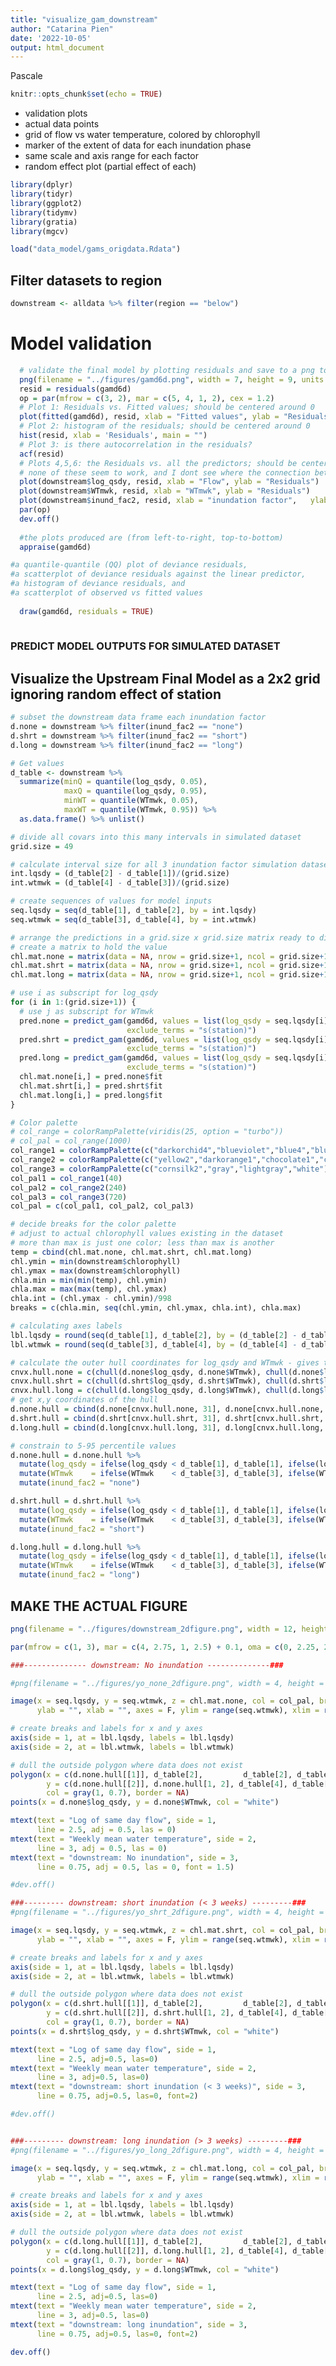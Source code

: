 ```yaml
---
title: "visualize_gam_downstream"
author: "Catarina Pien"
date: '2022-10-05'
output: html_document
---
```

Pascale
```r
knitr::opts_chunk$set(echo = TRUE)
```
* validation plots
* actual data points
* grid of flow vs water temperature, colored by chlorophyll
* marker of the extent of data for each inundation phase
* same scale and axis range for each factor
* random effect plot (partial effect of each)
```r
library(dplyr)
library(tidyr)
library(ggplot2)
library(tidymv)
library(gratia)
library(mgcv)
```

```r
load("data_model/gams_origdata.Rdata")
```

## Filter datasets to region
```r
downstream <- alldata %>% filter(region == "below")
```

# Model validation
```r
  # validate the final model by plotting residuals and save to a png to save space
  png(filename = "../figures/gamd6d.png", width = 7, height = 9, units = "in", res = 300)
  resid = residuals(gamd6d)
  op = par(mfrow = c(3, 2), mar = c(5, 4, 1, 2), cex = 1.2)
  # Plot 1: Residuals vs. Fitted values; should be centered around 0
  plot(fitted(gamd6d), resid, xlab = "Fitted values", ylab = "Residuals")
  # Plot 2: histogram of the residuals; should be centered around 0
  hist(resid, xlab = 'Residuals', main = "")
  # Plot 3: is there autocorrelation in the residuals?
  acf(resid)
  # Plots 4,5,6: the Residuals vs. all the predictors; should be centered around 0
  # none of these seem to work, and I dont see where the connection between the data values and residuals are being made...
  plot(downstream$log_qsdy, resid, xlab = "Flow", ylab = "Residuals")
  plot(downstream$WTmwk, resid, xlab = "WTmwk", ylab = "Residuals")
  plot(downstream$inund_fac2, resid, xlab = "inundation factor",   ylab = "Residuals")
  par(op)
  dev.off()
  
  #the plots produced are (from left-to-right, top-to-bottom)
  appraise(gamd6d)

#a quantile-quantile (QQ) plot of deviance residuals,
#a scatterplot of deviance residuals against the linear predictor,
#a histogram of deviance residuals, and
#a scatterplot of observed vs fitted values
  
  draw(gamd6d, residuals = TRUE)
  
```


### PREDICT MODEL OUTPUTS FOR SIMULATED DATASET

## Visualize the Upstream Final Model as a 2x2 grid ignoring random effect of station

```r
# subset the downstream data frame each inundation factor
d.none = downstream %>% filter(inund_fac2 == "none")
d.shrt = downstream %>% filter(inund_fac2 == "short")
d.long = downstream %>% filter(inund_fac2 == "long")

# Get values 
d_table <- downstream %>% 
  summarize(minQ = quantile(log_qsdy, 0.05),
            maxQ = quantile(log_qsdy, 0.95),
            minWT = quantile(WTmwk, 0.05),
            maxWT = quantile(WTmwk, 0.95)) %>%
  as.data.frame() %>% unlist()

# divide all covars into this many intervals in simulated dataset
grid.size = 49

# calculate interval size for all 3 inundation factor simulation datasets
int.lqsdy = (d_table[2] - d_table[1])/(grid.size)
int.wtmwk = (d_table[4] - d_table[3])/(grid.size)

# create sequences of values for model inputs
seq.lqsdy = seq(d_table[1], d_table[2], by = int.lqsdy)
seq.wtmwk = seq(d_table[3], d_table[4], by = int.wtmwk)

# arrange the predictions in a grid.size x grid.size matrix ready to display as an image
# create a matrix to hold the value
chl.mat.none = matrix(data = NA, nrow = grid.size+1, ncol = grid.size+1)
chl.mat.shrt = matrix(data = NA, nrow = grid.size+1, ncol = grid.size+1)
chl.mat.long = matrix(data = NA, nrow = grid.size+1, ncol = grid.size+1)

# use i as subscript for log_qsdy
for (i in 1:(grid.size+1)) {
  # use j as subscript for WTmwk
  pred.none = predict_gam(gamd6d, values = list(log_qsdy = seq.lqsdy[i], WTmwk = seq.wtmwk, inund_fac2 = "none", station = NULL), 
                          exclude_terms = "s(station)")
  pred.shrt = predict_gam(gamd6d, values = list(log_qsdy = seq.lqsdy[i], WTmwk = seq.wtmwk, inund_fac2 = "short", station = NULL), 
                          exclude_terms = "s(station)")
  pred.long = predict_gam(gamd6d, values = list(log_qsdy = seq.lqsdy[i], WTmwk = seq.wtmwk, inund_fac2 = "long", station = NULL), 
                          exclude_terms = "s(station)")
  chl.mat.none[i,] = pred.none$fit
  chl.mat.shrt[i,] = pred.shrt$fit
  chl.mat.long[i,] = pred.long$fit
}

# Color palette
# col_range = colorRampPalette(viridis(25, option = "turbo"))
# col_pal = col_range(1000)
col_range1 = colorRampPalette(c("darkorchid4","blueviolet","blue4","blue","deepskyblue2","deepskyblue","yellow2"))
col_range2 = colorRampPalette(c("yellow2","darkorange1","chocolate1","chocolate4","cornsilk2"))
col_range3 = colorRampPalette(c("cornsilk2","gray","lightgray","white"))
col_pal1 = col_range1(40)
col_pal2 = col_range2(240)
col_pal3 = col_range3(720)
col_pal = c(col_pal1, col_pal2, col_pal3)

# decide breaks for the color palette
# adjust to actual chlorophyll values existing in the dataset
# more than max is just one color; less than max is another
temp = cbind(chl.mat.none, chl.mat.shrt, chl.mat.long)
chl.ymin = min(downstream$chlorophyll)
chl.ymax = max(downstream$chlorophyll)
chla.min = min(min(temp), chl.ymin)
chla.max = max(max(temp), chl.ymax)
chla.int = (chl.ymax - chl.ymin)/998
breaks = c(chla.min, seq(chl.ymin, chl.ymax, chla.int), chla.max)

# calculating axes labels
lbl.lqsdy = round(seq(d_table[1], d_table[2], by = (d_table[2] - d_table[1])/5), digits = 2)
lbl.wtmwk = round(seq(d_table[3], d_table[4], by = (d_table[4] - d_table[3])/5), digits = 2)

# calculate the outer hull coordinates for log_qsdy and WTmwk - gives the relevant row numbers
cnvx.hull.none = c(chull(d.none$log_qsdy, d.none$WTmwk), chull(d.none$log_qsdy, d.none$WTmwk)[1])
cnvx.hull.shrt = c(chull(d.shrt$log_qsdy, d.shrt$WTmwk), chull(d.shrt$log_qsdy, d.shrt$WTmwk)[1])
cnvx.hull.long = c(chull(d.long$log_qsdy, d.long$WTmwk), chull(d.long$log_qsdy, d.long$WTmwk)[1])
# get x,y coordinates of the hull
d.none.hull = cbind(d.none[cnvx.hull.none, 31], d.none[cnvx.hull.none, 17])
d.shrt.hull = cbind(d.shrt[cnvx.hull.shrt, 31], d.shrt[cnvx.hull.shrt, 17])
d.long.hull = cbind(d.long[cnvx.hull.long, 31], d.long[cnvx.hull.long, 17])

# constrain to 5-95 percentile values
d.none.hull = d.none.hull %>% 
  mutate(log_qsdy = ifelse(log_qsdy < d_table[1], d_table[1], ifelse(log_qsdy > d_table[2], d_table[2], log_qsdy))) %>% 
  mutate(WTmwk    = ifelse(WTmwk    < d_table[3], d_table[3], ifelse(WTmwk    > d_table[4], d_table[4], WTmwk))) %>%
  mutate(inund_fac2 = "none")

d.shrt.hull = d.shrt.hull %>% 
  mutate(log_qsdy = ifelse(log_qsdy < d_table[1], d_table[1], ifelse(log_qsdy > d_table[2], d_table[2], log_qsdy))) %>% 
  mutate(WTmwk    = ifelse(WTmwk    < d_table[3], d_table[3], ifelse(WTmwk    > d_table[4], d_table[4], WTmwk)))%>%
  mutate(inund_fac2 = "short")

d.long.hull = d.long.hull %>% 
  mutate(log_qsdy = ifelse(log_qsdy < d_table[1], d_table[1], ifelse(log_qsdy > d_table[2], d_table[2], log_qsdy))) %>% 
  mutate(WTmwk    = ifelse(WTmwk    < d_table[3], d_table[3], ifelse(WTmwk    > d_table[4], d_table[4], WTmwk)))%>%
  mutate(inund_fac2 = "long")

```


## MAKE THE ACTUAL FIGURE

```r
png(filename = "../figures/downstream_2dfigure.png", width = 12, height = 4, units = "in", res = 300)

par(mfrow = c(1, 3), mar = c(4, 2.75, 1, 2.5) + 0.1, oma = c(0, 2.25, 2, 2), las = 1, cex = 1)

###-------------- downstream: No inundation --------------###

#png(filename = "../figures/yo_none_2dfigure.png", width = 4, height = 4, units = "in", res = 300)

image(x = seq.lqsdy, y = seq.wtmwk, z = chl.mat.none, col = col_pal, breaks = breaks,
      ylab = "", xlab = "", axes = F, ylim = range(seq.wtmwk), xlim = range(seq.lqsdy))

# create breaks and labels for x and y axes
axis(side = 1, at = lbl.lqsdy, labels = lbl.lqsdy)
axis(side = 2, at = lbl.wtmwk, labels = lbl.wtmwk)

# dull the outside polygon where data does not exist
polygon(x = c(d.none.hull[[1]], d_table[2],         d_table[2], d_table[1], d_table[1], d_table[2], d_table[2],         d.none.hull[1, 1]), 
        y = c(d.none.hull[[2]], d.none.hull[1, 2], d_table[4], d_table[4], d_table[3], d_table[3], d.none.hull[1, 2], d.none.hull[1, 2]), 
        col = gray(1, 0.7), border = NA)
points(x = d.none$log_qsdy, y = d.none$WTmwk, col = "white")

mtext(text = "Log of same day flow", side = 1,
      line = 2.5, adj = 0.5, las = 0)
mtext(text = "Weekly mean water temperature", side = 2,
      line = 3, adj = 0.5, las = 0)
mtext(text = "downstream: No inundation", side = 3,
      line = 0.75, adj = 0.5, las = 0, font = 1.5)

#dev.off()

###--------- downstream: short inundation (< 3 weeks) ---------###
#png(filename = "../figures/yo_shrt_2dfigure.png", width = 4, height = 4, units = "in", res = 300)

image(x = seq.lqsdy, y = seq.wtmwk, z = chl.mat.shrt, col = col_pal, breaks = breaks,
      ylab = "", xlab = "", axes = F, ylim = range(seq.wtmwk), xlim = range(seq.lqsdy))

# create breaks and labels for x and y axes
axis(side = 1, at = lbl.lqsdy, labels = lbl.lqsdy)
axis(side = 2, at = lbl.wtmwk, labels = lbl.wtmwk)

# dull the outside polygon where data does not exist
polygon(x = c(d.shrt.hull[[1]], d_table[2],         d_table[2], d_table[1], d_table[1], d_table[2], d_table[2],         d.shrt.hull[1, 1]), 
        y = c(d.shrt.hull[[2]], d.shrt.hull[1, 2], d_table[4], d_table[4], d_table[3], d_table[3], d.shrt.hull[1, 2], d.shrt.hull[1, 2]), 
        col = gray(1, 0.7), border = NA)
points(x = d.shrt$log_qsdy, y = d.shrt$WTmwk, col = "white")

mtext(text = "Log of same day flow", side = 1,
      line = 2.5, adj=0.5, las=0)
mtext(text = "Weekly mean water temperature", side = 2,
      line = 3, adj=0.5, las=0)
mtext(text = "downstream: short inundation (< 3 weeks)", side = 3,
      line = 0.75, adj=0.5, las=0, font=2)

#dev.off()


###--------- downstream: long inundation (> 3 weeks) ---------###
#png(filename = "../figures/yo_long_2dfigure.png", width = 4, height = 4, units = "in", res = 300)

image(x = seq.lqsdy, y = seq.wtmwk, z = chl.mat.long, col = col_pal, breaks = breaks,
      ylab = "", xlab = "", axes = F, ylim = range(seq.wtmwk), xlim = range(seq.lqsdy))

# create breaks and labels for x and y axes
axis(side = 1, at = lbl.lqsdy, labels = lbl.lqsdy)
axis(side = 2, at = lbl.wtmwk, labels = lbl.wtmwk)

# dull the outside polygon where data does not exist
polygon(x = c(d.long.hull[[1]], d_table[2],         d_table[2], d_table[1], d_table[1], d_table[2], d_table[2],         d.long.hull[1, 1]), 
        y = c(d.long.hull[[2]], d.long.hull[1, 2], d_table[4], d_table[4], d_table[3], d_table[3], d.long.hull[1, 2], d.long.hull[1, 2]), 
        col = gray(1, 0.7), border = NA)
points(x = d.long$log_qsdy, y = d.long$WTmwk, col = "white")

mtext(text = "Log of same day flow", side = 1,
      line = 2.5, adj=0.5, las=0)
mtext(text = "Weekly mean water temperature", side = 2,
      line = 3, adj=0.5, las=0)
mtext(text = "downstream: long inundation", side = 3,
      line = 0.75, adj=0.5, las=0, font=2)

dev.off()
```
